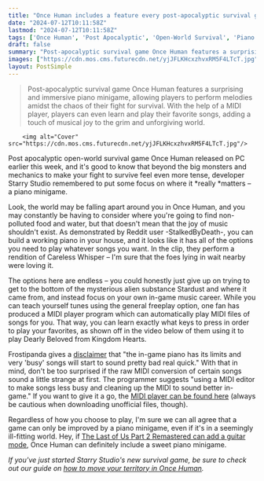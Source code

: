 ```yaml
---
title: "Once Human includes a feature every post-apocalyptic survival game should have – a piano minigame"
date: "2024-07-12T10:11:58Z"
lastmod: "2024-07-12T10:11:58Z"
tags: ['Once Human', 'Post Apocalyptic', 'Open-World Survival', 'Piano Minigame', 'MIDI', 'Kingdom Hearts', 'The Last of Us Part 2 Remastered']
draft: false
summary: "Post-apocalyptic survival game Once Human features a surprising and immersive piano minigame, allowing players to perform melodies amidst the chaos of their fight for survival. With the help of a MIDI player, players can even learn and play their favorite songs, adding a touch of musical joy to the grim and unforgiving world."
images: ["https://cdn.mos.cms.futurecdn.net/yjJFLKHcxzhvxRM5F4LTcT.jpg"]
layout: PostSimple
---
```

> Post-apocalyptic survival game Once Human features a surprising and immersive piano minigame, allowing players to perform melodies amidst the chaos of their fight for survival. With the help of a MIDI player, players can even learn and play their favorite songs, adding a touch of musical joy to the grim and unforgiving world.


        <img alt="Cover" src="https://cdn.mos.cms.futurecdn.net/yjJFLKHcxzhvxRM5F4LTcT.jpg"/>
        
Post apocalyptic open-world survival game Once Human released on PC earlier this week, and it's good to know that beyond the big monsters and mechanics to make your fight to survive feel even more tense, developer Starry Studio remembered to put some focus on where it *really *matters – a piano minigame. 

Look, the world may be falling apart around you in Once Human, and you may constantly be having to consider where you're going to find non-polluted food and water, but that doesn't mean that the joy of music shouldn't exist. As demonstrated by Reddit user -StalkedByDeath-, you can build a working piano in your house, and it looks like it has all of the options you need to play whatever songs you want. In the clip, they perform a rendition of Careless Whisper – I'm sure that the foes lying in wait nearby were loving it.

The options here are endless – you could honestly just give up on trying to get to the bottom of the mysterious alien substance Stardust and where it came from, and instead focus on your own in-game music career. While you can teach yourself tunes using the general freeplay option, one fan has produced a MIDI player program which can automatically play MIDI files of songs for you. That way, you can learn exactly what keys to press in order to play your favorites, as shown off in the video below of them using it to play Dearly Beloved from Kingdom Hearts.

Frostipanda gives a [disclaimer](https://www.reddit.com/r/OnceHumanOfficial/comments/1e0v0i9/once_human_midi_piano_player/) that "the in-game piano has its limits and very 'busy' songs will start to sound pretty bad real quick." With that in mind, don't be too surprised if the raw MIDI conversion of certain songs sound a little strange at first. The programmer suggests "using a MIDI editor to make songs less busy and cleaning up the MIDI to sound better in-game." If you want to give it a go, the [<u>MIDI player can be found here</u>](https://github.com/Frostipanda/Once-Human-Midi-Player/tree/main) (always be cautious when downloading unofficial files, though).

Regardless of how you choose to play, I'm sure we can all agree that a game can only be improved by a piano minigame, even if it's in a seemingly ill-fitting world. Hey, if [<u>The Last of Us Part 2 Remastered can add a guitar mode</u>](https://www.gamesradar.com/the-last-of-us-2-remastereds-new-guitar-mode-will-feature-its-own-composer-as-a-playable-character/), Once Human can definitely include a sweet piano minigame.

*If you've just started Starry Studio's new survival game, be sure to check out our guide on *[<u><em>how to move your territory in Once Human</em></u>](https://www.gamesradar.com/games/survival/once-human-move-territory/)*.*
        
